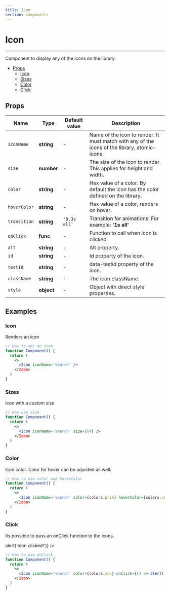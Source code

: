 ```yaml
---
title: Icon
section: components
---
```



# Icon

---

Component to display any of the icons on the library.

- [Props](#Props)
  - [Icon](#Icon)
  - [Sizes](#Sizes)
  - [Color](#Color)
  - [Click](#Click)

## Props

| Name         | Type       | Default value | Description                                                                                   |
| ------------ | ---------- | ------------- | --------------------------------------------------------------------------------------------- |
| `iconName`   | **string** | -             | Name of the icon to render. It must match with any of the icons of the library, atomic-icons. |
| `size`       | **number** | -             | The size of the icon to render. This applies for height and width.                            |
| `color`      | **string** | -             | Hex value of a color. By default the icon has the color defined on the library.               |
| `hoverColor` | **string** | -             | Hex value of a color, renders on hover.                                                       |
| `transition` | **string** | `'0.3s all'`  | Transition for animations. For example: **'1s all'**                                          |
| `onClick`    | **func**   | -             | Function to call when icon is clicked.                                                        |
| `alt`        | **string** | -             | Alt property.                                                                                 |
| `id`         | **string** | -             | Id property of the icon.                                                                      |
| `testId`     | **string** | -             | data-testid property of the icon.                                                             |
| `className`  | **string** | -             | The icon className.                                                                           |
| `style`      | **object** | -             | Object with direct style properties.                                                          |

## Examples

### Icon

Renders an icon

<Demo title="Icon" background={colors.bgWhite}>
  <Icon iconName="search" />
</Demo>

```jsx
// How to set an icon
function Component() {
  return (
    <>
      <Icon iconName='search' />
    </Icon>
  )
}

```

### Sizes

Icon with a custom size

<Demo title="Icon size" background={colors.bgWhite}>
  <Icon iconName="search" size={64} />
</Demo>

```jsx
// How use size
function Component() {
  return (
    <>
      <Icon iconName='search' size={64} />
    </Icon>
  )
}
```

### Color

Icon color.
Color for hover can be adjusted as well.

<Demo title="Icon color" background={colors.bgWhite}>
  <Icon iconName="search" color={colors.prim} hoverColor={colors.sec} />
</Demo>

```jsx
// How to use color and hoverColor
function Component() {
  return (
    <>
      <Icon iconName='search' color={colors.prim} hoverColor={colors.sec} />
    </Icon>
  )
}
```

### Click

Its possible to pass an onClick function to the icons.

<Demo title="Icon onClick" background={colors.bgWhite}>
  <Icon
    iconName="search"
    color={colors.sec}
    onClick={() => alert('Icon clicked!')}
  />
</Demo>

```jsx
// How to use onClick
function Component() {
  return (
    <>
      <Icon iconName='search' color={colors.sec} onClick={() => alert('Icon clicked!')} />
    </Icon>
  )
}
```
